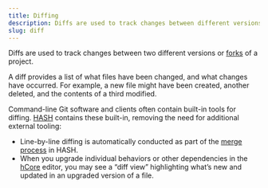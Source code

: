 ```yaml
---
title: Diffing
description: Diffs are used to track changes between different versions or forks of a project, providing an overview regarding files changed, and the nature of those changes.
slug: diff
---
```


Diffs are used to track changes between two different versions or [forks](https://hash.ai/glossary/fork) of a project.

A diff provides a list of what files have been changed, and what changes have occurred. For example, a new file might have been created, another deleted, and the contents of a third modified.

Command-line Git software and clients often contain built-in tools for diffing. [HASH](https://hash.ai/platform) contains these built-in, removing the need for additional external tooling:

- Line-by-line diffing is automatically conducted as part of the [merge process](https://hash.ai/glossary/merge) in HASH.
- When you upgrade individual behaviors or other dependencies in the [hCore](https://hash.ai/platform/core) editor, you may see a “diff view” highlighting what’s new and updated in an upgraded version of a file.
